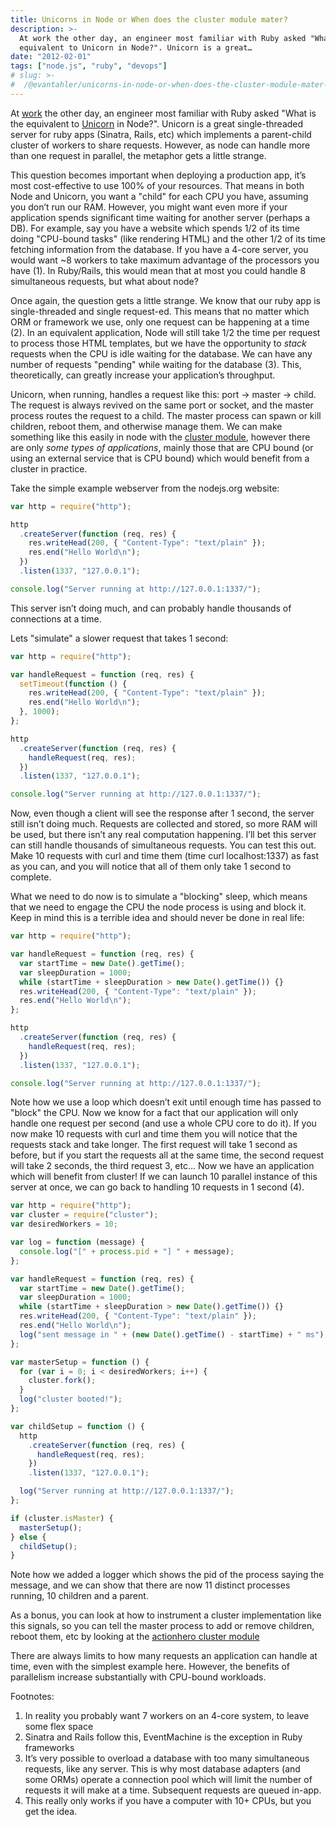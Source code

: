```yaml
---
title: Unicorns in Node or When does the cluster module mater?
description: >-
  At work the other day, an engineer most familiar with Ruby asked "What is the
  equivalent to Unicorn in Node?". Unicorn is a great…
date: "2012-02-01"
tags: ["node.js", "ruby", "devops"]
# slug: >-
#  /@evantahler/unicorns-in-node-or-when-does-the-cluster-module-mater-cb6be89fcb93
---
```


At [work](http://www.taskrabbit.com) the other day, an engineer most familiar with Ruby asked "What is the equivalent to [Unicorn](http://unicorn.bogomips.org/) in Node?". Unicorn is a great single-threaded server for ruby apps (Sinatra, Rails, etc) which implements a parent-child cluster of workers to share requests. However, as node can handle more than one request in parallel, the metaphor gets a little strange.

This question becomes important when deploying a production app, it’s most cost-effective to use 100% of your resources. That means in both Node and Unicorn, you want a "child" for each CPU you have, assuming you don’t run our RAM. However, you might want even more if your application spends significant time waiting for another server (perhaps a DB). For example, say you have a website which spends 1/2 of its time doing "CPU-bound tasks" (like rendering HTML) and the other 1/2 of its time fetching information from the database. If you have a 4-core server, you would want ~8 workers to take maximum advantage of the processors you have (1). In Ruby/Rails, this would mean that at most you could handle 8 simultaneous requests, but what about node?

Once again, the question gets a little strange. We know that our ruby app is single-threaded and single request-ed. This means that no matter which ORM or framework we use, only one request can be happening at a time (2). In an equivalent application, Node will still take 1/2 the time per request to process those HTML templates, but we have the opportunity to _stack_ requests when the CPU is idle waiting for the database. We can have any number of requests "pending" while waiting for the database (3). This, theoretically, can greatly increase your application’s throughput.

Unicorn, when running, handles a request like this: port -> master -> child. The request is always revived on the same port or socket, and the master process routes the request to a child. The master process can spawn or kill children, reboot them, and otherwise manage them. We can make something like this easily in node with the [cluster module](http://nodejs.org/api/cluster.html), however there are only _some types of applications_, mainly those that are CPU bound (or using an external service that is CPU bound) which would benefit from a cluster in practice.

Take the simple example webserver from the nodejs.org website:

```js
var http = require("http");

http
  .createServer(function (req, res) {
    res.writeHead(200, { "Content-Type": "text/plain" });
    res.end("Hello World\n");
  })
  .listen(1337, "127.0.0.1");

console.log("Server running at http://127.0.0.1:1337/");
```

This server isn’t doing much, and can probably handle thousands of connections at a time.

Lets "simulate" a slower request that takes 1 second:

```js
var http = require("http");

var handleRequest = function (req, res) {
  setTimeout(function () {
    res.writeHead(200, { "Content-Type": "text/plain" });
    res.end("Hello World\n");
  }, 1000);
};

http
  .createServer(function (req, res) {
    handleRequest(req, res);
  })
  .listen(1337, "127.0.0.1");

console.log("Server running at http://127.0.0.1:1337/");
```

Now, even though a client will see the response after 1 second, the server still isn’t doing much. Requests are collected and stored, so more RAM will be used, but there isn’t any real computation happening. I’ll bet this server can still handle thousands of simultaneous requests. You can test this out. Make 10 requests with curl and time them (time curl localhost:1337) as fast as you can, and you will notice that all of them only take 1 second to complete.

What we need to do now is to simulate a "blocking" sleep, which means that we need to engage the CPU the node process is using and block it. Keep in mind this is a terrible idea and should never be done in real life:

```js
var http = require("http");

var handleRequest = function (req, res) {
  var startTime = new Date().getTime();
  var sleepDuration = 1000;
  while (startTime + sleepDuration > new Date().getTime()) {}
  res.writeHead(200, { "Content-Type": "text/plain" });
  res.end("Hello World\n");
};

http
  .createServer(function (req, res) {
    handleRequest(req, res);
  })
  .listen(1337, "127.0.0.1");

console.log("Server running at http://127.0.0.1:1337/");
```

Note how we use a loop which doesn’t exit until enough time has passed to "block" the CPU. Now we know for a fact that our application will only handle one request per second (and use a whole CPU core to do it). If you now make 10 requests with curl and time them you will notice that the requests stack and take longer. The first request will take 1 second as before, but if you start the requests all at the same time, the second request will take 2 seconds, the third request 3, etc… Now we have an application which will benefit from cluster! If we can launch 10 parallel instance of this server at once, we can go back to handling 10 requests in 1 second (4).

```js
var http = require("http");
var cluster = require("cluster");
var desiredWorkers = 10;

var log = function (message) {
  console.log("[" + process.pid + "] " + message);
};

var handleRequest = function (req, res) {
  var startTime = new Date().getTime();
  var sleepDuration = 1000;
  while (startTime + sleepDuration > new Date().getTime()) {}
  res.writeHead(200, { "Content-Type": "text/plain" });
  res.end("Hello World\n");
  log("sent message in " + (new Date().getTime() - startTime) + " ms");
};

var masterSetup = function () {
  for (var i = 0; i < desiredWorkers; i++) {
    cluster.fork();
  }
  log("cluster booted!");
};

var childSetup = function () {
  http
    .createServer(function (req, res) {
      handleRequest(req, res);
    })
    .listen(1337, "127.0.0.1");

  log("Server running at http://127.0.0.1:1337/");
};

if (cluster.isMaster) {
  masterSetup();
} else {
  childSetup();
}
```

Note how we added a logger which shows the pid of the process saying the message, and we can show that there are now 11 distinct processes running, 10 children and a parent.

As a bonus, you can look at how to instrument a cluster implementation like this signals, so you can tell the master process to add or remove children, reboot them, etc by looking at the [actionhero cluster module](https://github.com/evantahler/actionhero/blob/master/bin/methods/startCluster.js)

There are always limits to how many requests an application can handle at time, even with the simplest example here. However, the benefits of parallelism increase substantially with CPU-bound workloads.

Footnotes:

1.  In reality you probably want 7 workers on an 4-core system, to leave some flex space
2.  Sinatra and Rails follow this, EventMachine is the exception in Ruby frameworks
3.  It’s very possible to overload a database with too many simultaneous requests, like any server. This is why most database adapters (and some ORMs) operate a connection pool which will limit the number of requests it will make at a time. Subsequent requests are queued in-app.
4.  This really only works if you have a computer with 10+ CPUs, but you get the idea.
